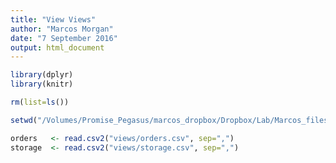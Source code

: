 ```yaml
---
title: "View Views"
author: "Marcos Morgan"
date: "7 September 2016"
output: html_document
---
```


<!-- Load libraries --> 
```r
library(dplyr)
library(knitr)
```
<!-- Clean --> 
```r
rm(list=ls())
```
<!-- Set the working directory -->
```r
setwd("/Volumes/Promise_Pegasus/marcos_dropbox/Dropbox/Lab/Marcos_files/Organization/reagents_marcos")
```
<!-- Set the working directory -->
```r
orders   <- read.csv2("views/orders.csv", sep=",")
storage  <- read.csv2("views/storage.csv", sep=",")
```

```r

```

